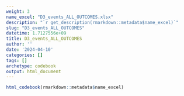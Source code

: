 ```yaml
---
weight: 3
name_excel: "D3_events_ALL_OUTCOMES.xlsx"
description: "`r get_description(rmarkdown::metadata$name_excel)`"
slug: "D3_events_ALL_OUTCOMES"
datetime: 1.7127556e+09
title: D3_events_ALL_OUTCOMES
author: ''
date: '2024-04-10'
categories: []
tags: []
archetype: codebook
output: html_document
---
```


```r
html_codebook(rmarkdown::metadata$name_excel)
```
